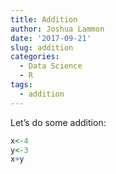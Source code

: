 ```yaml
---
title: Addition
author: Joshua Lammon
date: '2017-09-21'
slug: addition
categories:
  - Data Science
  - R
tags:
  - addition
---
```

Let's do some addition:
```r
x<-4
y<-3
x+y
```


